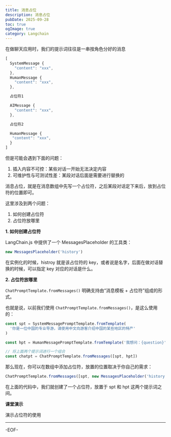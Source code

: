 ```yaml
---
title: 消息占位
description: 消息占位
pubDate: 2025-09-28
toc: true
ogImage: true
category: Langchain
---
```


在做聊天应用时，我们的提示词往往是一串按角色分好的消息

```js
[
  SystemMessage {
    "content": "xxx",
  },
  HumanMessage {
    "content": "xxx",
  },

  占位符1

  AIMessage {
    "content": "xxx",
  },

  占位符2

  HumanMessage {
   "content": "xxx",
  }
]
```

但是可能会遇到下面的问题：

1. 插入内容不可控：某些对话一开始无法决定内容
2. 可维护性与可测试性差：某段对话后面是需要进行替换的

消息占位，就是在消息数组中先写一个占位符，之后某段对话定下来后，放到占位符的位置即可。

这里涉及到两个问题：

1. 如何创建占位符
2. 占位符放哪里

**1. 如何创建占位符**

LangChain.js 中提供了一个 MessagesPlaceholder 的工具类：

```js
new MessagesPlaceholder('history')
```

在实例化的时候，histroy 就是该占位符的 key，或者说是名字，后面在做对话替换的时候，可以指定 key 对应的对话是什么。

**2. 占位符放哪里**

`ChatPromptTemplate.fromMessages()` 明确支持由“消息模板 + 占位符”组成的形式。

也就是说，以前我们使用 `ChatPromptTemplate.fromMessages()`，是这么使用的：

```js
const spt = SystemMessagePromptTemplate.fromTemplate(
  '你是一位中国的专业导游，请使用中文向游客介绍中国的某些地区的特产'
)

const hpt = HumanMessagePromptTemplate.fromTemplate('我想问：{question}')

// 将上面两个提示词进行一个组合
const chatpt = ChatPromptTemplate.fromMessages([spt, hpt])
```

那么现在，你可以在数组中添加占位符，放置的位置取决于你自己的需求：

```js
ChatPromptTemplate.fromMessages([spt, new MessagesPlaceholder('history'), hpt])
```

在上面的代码中，我们就创建了一个占位符，放置于 spt 和 hpt 这两个提示词之间。

**课堂演示**

演示占位符的使用

---

-EOF-
